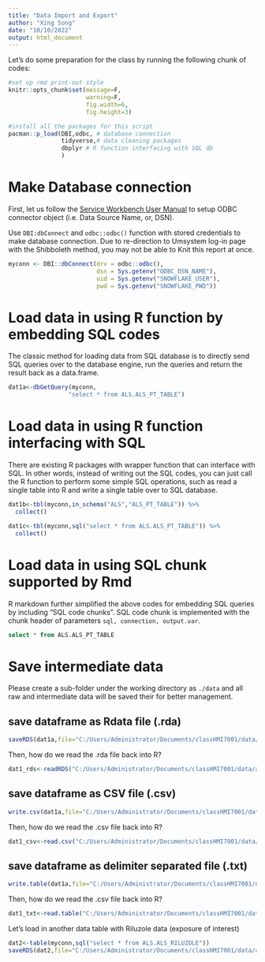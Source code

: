 ```yaml
---
title: "Data Import and Export"
author: "Xing Song"
date: "10/10/2022"
output: html_document
---
```


Let's do some preparation for the class by running the following chunk of codes:

```r
#set up rmd print-out style
knitr::opts_chunk$set(message=F,
                      warning=F,
                      fig.width=6, 
                      fig.height=3)

#install all the packages for this script
pacman::p_load(DBI,odbc, # database connection
               tidyverse,# data cleaning packages
               dbplyr # R function interfacing with SQL db
               )
```

# Make Database connection
First, let us follow the [Service Workbench User Manual](https://github.com/sxinger/HMI7001-secondary-use-of-EHR/blob/main/ref/Service_Workbench_User_Manual.md) to setup ODBC connector object (i.e. Data Source Name, or, DSN). 

Use `DBI:dbConnect` and `odbc::odbc()` function with stored credentials to make database connection. Due to re-direction to Umsystem log-in page with the Shibboleth method, you may not be able to Knit this report at once. 

```r
myconn <- DBI::dbConnect(drv = odbc::odbc(),
                         dsn = Sys.getenv("ODBC_DSN_NAME"),
                         uid = Sys.getenv("SNOWFLAKE_USER"),
                         pwd = Sys.getenv("SNOWFLAKE_PWD"))
```

# Load data in using R function by embedding SQL codes
The classic method for loading data from SQL database is to directly send SQL queries over to the database engine, run the queries and return the result back as a data.frame.

```r
dat1a<-dbGetQuery(myconn,
                 "select * from ALS.ALS_PT_TABLE")
```

# Load data in using R function interfacing with SQL
There are existing R packages with wrapper function that can interface with SQL. In other words, instead of writing out the SQL codes, you can just call the R function to perform some simple SQL operations, such as read a single table into R and write a single table over to SQL database. 

```r
dat1b<-tbl(myconn,in_schema("ALS","ALS_PT_TABLE")) %>% 
  collect()
```

```r
dat1c<-tbl(myconn,sql("select * from ALS.ALS_PT_TABLE")) %>%
  collect()
```

# Load data in using SQL chunk supported by Rmd
R markdown further simplified the above codes for embedding SQL queries by including "SQL code chunks". SQL code chunk is implemented with the chunk header of parameters `sql, connection, output.var`. 

```sql
select * from ALS.ALS_PT_TABLE
```

# Save intermediate data
Please create a sub-folder under the working directory as `./data` and all raw and intermediate data will be saved their for better management. 

## save dataframe as Rdata file (.rda)
```r
saveRDS(dat1a,file="C:/Users/Administrator/Documents/classHMI7001/data/als_pt_table.rda")
```

Then, how do we read the .rda file back into R?

```r
dat1_rds<-readRDS("C:/Users/Administrator/Documents/classHMI7001/data/als_pt_table.rda")
```

## save dataframe as CSV file (.csv)
```r
write.csv(dat1a,file="C:/Users/Administrator/Documents/classHMI7001/data/als_pt_table.csv")
```

Then, how do we read the .csv file back into R?

```r
dat1_csv<-read.csv("C:/Users/Administrator/Documents/classHMI7001/data/als_pt_table.csv")
```

## save dataframe as delimiter separated file (.txt)
```r
write.table(dat1a,file="C:/Users/Administrator/Documents/classHMI7001/data/als_pt_table.txt",sep="|")
```

Then, how do we read the .csv file back into R?

```r
dat1_txt<-read.table("C:/Users/Administrator/Documents/classHMI7001/data/als_pt_table.txt",sep="|")
```

Let's load in another data table with Riluzole data (exposure of interest)
```r
dat2<-table(myconn,sql("select * from ALS.ALS_RILUZOLE"))
saveRDS(dat2,file="C:/Users/Administrator/Documents/classHMI7001/data/als_riluzole.rda")
```
